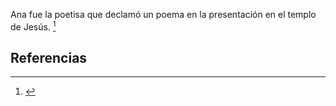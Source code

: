 Ana fue la poetisa que declamó un poema en la presentación en el templo de Jesús. <ref name="n0">{{lib|LU|122|9|2-27}}</ref> 

== Referencias ==

<references/>
